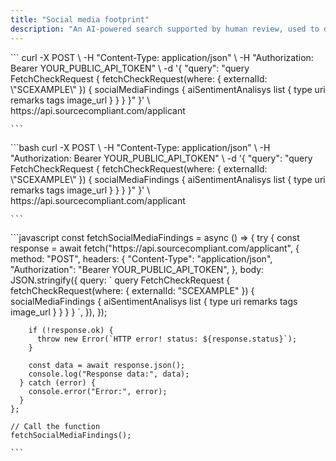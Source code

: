 ```yaml
---
title: "Social media footprint"
description: "An AI-powered search supported by human review, used to detect negative behaviours such as bullying, racism, extremist views, and nudity on disclosed social media accounts."
---
```


<Tabs>
  <Tab title="GraphQL">
    ```
    curl -X POST \
         -H "Content-Type: application/json" \
         -H "Authorization: Bearer YOUR_PUBLIC_API_TOKEN" \
         -d '{
           "query": "query FetchCheckRequest {
              fetchCheckRequest(where: { externalId: \"SCEXAMPLE\" }) {
                socialMediaFindings {
                  aiSentimentAnalisys
                  list {
                    type
                    uri
                    remarks
                    tags
                    image_url
                  }
                }
              }
           }"
         }' \
         https://api.sourcecompliant.com/applicant
    
    ```
  </Tab>
  <Tab title="cURL">
    ```bash
    curl -X POST \
         -H "Content-Type: application/json" \
         -H "Authorization: Bearer YOUR_PUBLIC_API_TOKEN" \
         -d '{
           "query": "query FetchCheckRequest {
              fetchCheckRequest(where: { externalId: \"SCEXAMPLE\" }) {
                socialMediaFindings {
                  aiSentimentAnalisys
                  list {
                    type
                    uri
                    remarks
                    tags
                    image_url
                  }
                }
              }
           }"
         }' \
         https://api.sourcecompliant.com/applicant
    
    ```
  </Tab>
  <Tab title="Javascript">
    ```javascript
    const fetchSocialMediaFindings = async () => {
      try {
        const response = await fetch("https://api.sourcecompliant.com/applicant", {
          method: "POST",
          headers: {
            "Content-Type": "application/json",
            "Authorization": "Bearer YOUR_PUBLIC_API_TOKEN",
          },
          body: JSON.stringify({
            query: `
              query FetchCheckRequest {
                fetchCheckRequest(where: { externalId: "SCEXAMPLE" }) {
                  socialMediaFindings {
                    aiSentimentAnalisys
                    list {
                      type
                      uri
                      remarks
                      tags
                      image_url
                    }
                  }
                }
              }
            `,
          }),
        });
    
        if (!response.ok) {
          throw new Error(`HTTP error! status: ${response.status}`);
        }
    
        const data = await response.json();
        console.log("Response data:", data);
      } catch (error) {
        console.error("Error:", error);
      }
    };
    
    // Call the function
    fetchSocialMediaFindings();
    
    ```
  </Tab>
</Tabs>